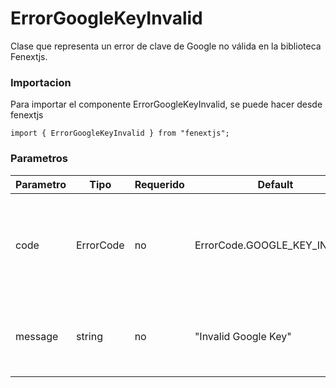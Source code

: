 # ErrorGoogleKeyInvalid

Clase que representa un error de clave de Google no válida en la biblioteca Fenextjs.

### Importacion

Para importar el componente ErrorGoogleKeyInvalid, se puede hacer desde fenextjs

```tsx copy
import { ErrorGoogleKeyInvalid } from "fenextjs";
```

### Parametros

| Parametro | Tipo | Requerido | Default | Descripcion |
| --------- | ---- | --------- | ------- | ----------- |
| code | ErrorCode | no | ErrorCode.GOOGLE_KEY_INVALID | Código de error específico que indica que la clave de Google proporcionada no es válida. |
| message | string | no | "Invalid Google Key" | Mensaje de error que describe la invalidez de la clave de Google. |
